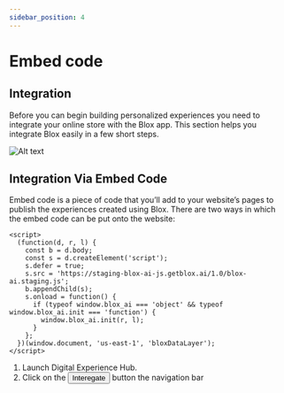 ```yaml
---
sidebar_position: 4
---
```


# Embed code

## Integration

Before you can begin building personalized experiences you need to integrate your online store with the Blox app. This section helps you integrate Blox easily in a few short steps.

![Alt text](https://d1r1e7xjkfj7nz.cloudfront.net/Screenshot+2023-04-06+at+7.38.18+AM.png 'a title')

## Integration Via Embed Code

Embed code is a piece of code that you’ll add to your website’s pages to publish the experiences created using Blox. There are two ways in which the embed code can be put onto the website:

```
<script>
  (function(d, r, l) {
    const b = d.body;
    const s = d.createElement('script');
    s.defer = true;
    s.src = 'https://staging-blox-ai-js.getblox.ai/1.0/blox-ai.staging.js';
    b.appendChild(s);
    s.onload = function() {
      if (typeof window.blox_ai === 'object' && typeof window.blox_ai.init === 'function') {
        window.blox_ai.init(r, l);
      }
    };
  })(window.document, 'us-east-1', 'bloxDataLayer');
</script>

```

1. Launch Digital Experience Hub.
2. Click on the <button> Interegate </button> button the navigation bar

